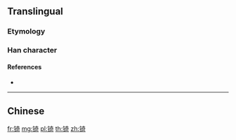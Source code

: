{{character info/new}}
{{also|錡}}
==Translingual==

===Etymology===
{{Han simp|錡|f=釒|t=钅}}

===Han character===
{{Han char|rn=167|rad=钅|as=08|sn=13|four=|canj=CKMR,OPKMR,XCKMR|ids=⿰钅奇}}

====References====
* {{Han ref|kx=1328.061|hdz=64217.021|uh=951C|ud=38172}}

----

==Chinese==
{{zh-see|錡}}

[[fr:锜]]
[[mg:锜]]
[[pl:锜]]
[[th:锜]]
[[zh:锜]]